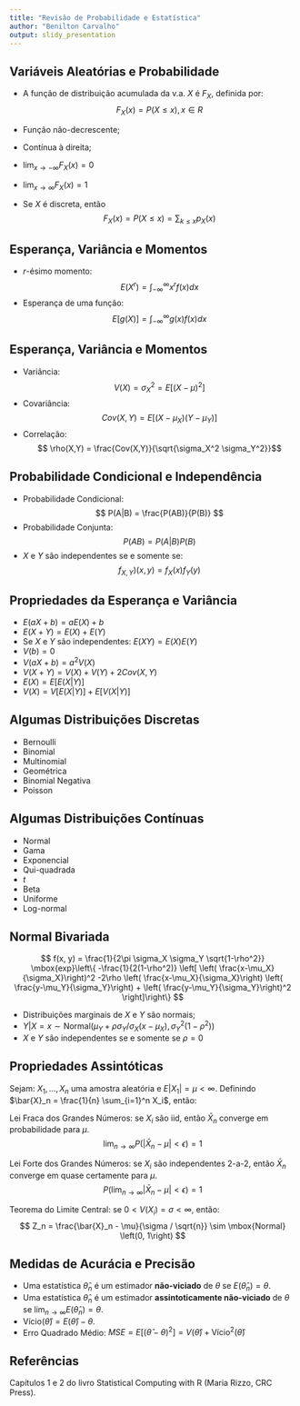 ```yaml
---
title: "Revisão de Probabilidade e Estatística"
author: "Benilton Carvalho"
output: slidy_presentation
---
```


## Variáveis Aleatórias e Probabilidade

- A função de distribuição acumulada da v.a. $X$ é $F_X$, definida por:
$$F_X(x) = P(X \leq x), x \in R$$

- Função não-decrescente;
- Contínua à direita;
- $\mbox{lim}_{x \rightarrow -\infty} F_X(x) = 0$
- $\mbox{lim}_{x \rightarrow \infty} F_X(x) = 1$
- Se $X$ é discreta, então
$$ F_X(x) = P(X \leq x) = \sum_{k \leq x} p_X(x)$$

## Esperança, Variância e Momentos

- $r$-ésimo momento: $$ E(X^r) = \int_{-\infty}^{\infty} x^r f(x) dx $$
- Esperança de uma função: $$ E[g(X)] = \int_{-\infty}^{\infty} g(x) f(x) dx $$

## Esperança, Variância e Momentos

- Variância: $$ V(X) = \sigma_X^2 = E[(X-\mu)^2] $$
- Covariância: $$ Cov(X, Y) = E[(X-\mu_X)(Y - \mu_Y)]$$
- Correlação: $$ \rho(X,Y) = \frac{Cov(X,Y)}{\sqrt{\sigma_X^2 \sigma_Y^2}}$$

## Probabilidade Condicional e Independência

- Probabilidade Condicional: $$ P(A|B) = \frac{P(AB)}{P(B)} $$
- Probabilidade Conjunta: $$P(AB) = P(A|B)P(B)$$
- $X$ e $Y$ são independentes se e somente se: $$f_{X,Y})(x,y) = f_X(x) f_Y(y)$$

## Propriedades da Esperança e Variância

- $E(aX + b) = aE(X)+b$
- $E(X+Y) = E(X)+E(Y)$
- Se $X$ e $Y$ são independentes: $E(XY)=E(X)E(Y)$
- $V(b)=0$
- $V(aX+b) = a^2 V(X)$
- $V(X+Y) = V(X) + V(Y) + 2Cov(X,Y)$
- $E(X) = E[E(X|Y)]$
- $V(X) = V[E(X|Y)] + E[V(X|Y)]$

## Algumas Distribuições Discretas

- Bernoulli
- Binomial
- Multinomial
- Geométrica
- Binomial Negativa
- Poisson

## Algumas Distribuições Contínuas

- Normal
- Gama
- Exponencial
- Qui-quadrada
- $t$
- Beta
- Uniforme
- Log-normal

## Normal Bivariada

$$ f(x, y) = \frac{1}{2\pi \sigma_X \sigma_Y \sqrt{1-\rho^2}} \mbox{exp}\left\{ -\frac{1}{2(1-\rho^2)} \left[ \left( \frac{x-\mu_X}{\sigma_X}\right)^2 -2\rho \left( \frac{x-\mu_X}{\sigma_X}\right) \left( \frac{y-\mu_Y}{\sigma_Y}\right) + \left( \frac{y-\mu_Y}{\sigma_Y}\right)^2 \right]\right\} $$

- Distribuições marginais de $X$ e $Y$ são normais;
- $Y|X=x \sim \mbox{Normal}\left(\mu_Y + \rho \sigma_Y/\sigma_X (x-\mu_X), \sigma_Y^2 (1-\rho^2) \right)$
- $X$ e $Y$ são independentes se e somente se $\rho=0$

## Propriedades Assintóticas

Sejam: $X_1, \dots, X_n$  uma amostra aleatória e $E |X_1| = \mu < \infty$. Definindo $\bar{X}_n = \frac{1}{n} \sum_{i=1}^n X_i$, então:

Lei Fraca dos Grandes Números: se $X_i$ são iid, então $\bar{X}_n$ converge em probabilidade para $\mu$.
$$ \mbox{lim}_{n \rightarrow \infty} P(| \bar{X}_n - \mu | < \epsilon) = 1 $$

Lei Forte dos Grandes Números: se $X_i$ são independentes 2-a-2, então $\bar{X}_n$ converge em quase certamente para $\mu$.
$$ P( \mbox{lim}_{n \rightarrow \infty} | \bar{X}_n - \mu | < \epsilon) = 1 $$

Teorema do Limite Central: se $0 < V(X_i) = \sigma < \infty$, então:
$$ Z_n = \frac{\bar{X}_n - \mu}{\sigma / \sqrt{n}} \sim \mbox{Normal} \left(0, 1\right) $$

## Medidas de Acurácia e Precisão

- Uma estatística $\hat{\theta}_n$ é um estimador **não-viciado** de $\theta$ se $E(\hat{\theta}_n) = \theta$.
- Uma estatística $\hat{\theta}_n$ é um estimador **assintoticamente não-viciado** de $\theta$ se $\mbox{lim}_{n \rightarrow \infty} E(\hat{\theta}_n) = \theta$.
- $\mbox{Vício}(\hat{\theta}) = E(\hat{\theta}) - \theta$.
- Erro Quadrado Médio: $MSE = E[(\hat{\theta} - \theta)^2] = V(\hat{\theta}) + \mbox{Vício}^2(\hat{\theta})$

## Referências

Capítulos 1 e 2 do livro Statistical Computing with R (Maria Rizzo, CRC Press).
